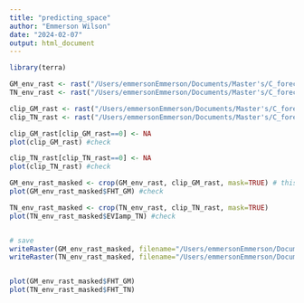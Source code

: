 ```yaml
---
title: "predicting_space"
author: "Emmerson Wilson"
date: "2024-02-07"
output: html_document
---
```


```r
library(terra)
```


```r
GM_env_rast <- rast("/Users/emmersonEmmerson/Documents/Master's/C_forecasting_NL/code_for_stats/tifs for predicting/GM_env_raster.tif") # stack of enviornmental variables' rasters
TN_env_rast <- rast("/Users/emmersonEmmerson/Documents/Master's/C_forecasting_NL/code_for_stats/tifs for predicting/TN_env_raster.tif") # stack of enviornmental variables' rasters

clip_GM_rast <- rast("/Users/emmersonEmmerson/Documents/Master's/C_forecasting_NL/Environmental_datasets/clipping_files_predict/attemp 3 - rasterize roads and human use/GM_predict_binary.tif") # masking layer (cut out all human use areas, and space where values of environmental variables are outside of range sampled)
clip_TN_rast <- rast("/Users/emmersonEmmerson/Documents/Master's/C_forecasting_NL/Environmental_datasets/clipping_files_predict/attemp 3 - rasterize roads and human use/TN_predict_binary.tif")# masking layer (cut out all human use areas, and space where values of environmental variables are outside of range sampled)

clip_GM_rast[clip_GM_rast==0] <- NA
plot(clip_GM_rast) #check

clip_TN_rast[clip_TN_rast==0] <- NA
plot(clip_TN_rast) #check

GM_env_rast_masked <- crop(GM_env_rast, clip_GM_rast, mask=TRUE) # this part isn't taking out the proper cells *had to make the mask a raster
plot(GM_env_rast_masked$FHT_GM) #check

TN_env_rast_masked <- crop(TN_env_rast, clip_TN_rast, mask=TRUE)
plot(TN_env_rast_masked$EVIamp_TN) #check


# save
writeRaster(GM_env_rast_masked, filename="/Users/emmersonEmmerson/Documents/Master's/C_forecasting_NL/code_for_stats/GM_env_raster_masked.tif", overwrite=TRUE)
writeRaster(TN_env_rast_masked, filename="/Users/emmersonEmmerson/Documents/Master's/C_forecasting_NL/code_for_stats/TN_env_raster_masked.tif", overwrite=TRUE)


plot(GM_env_rast_masked$FHT_GM)
plot(TN_env_rast_masked$FHT_TN)
```

